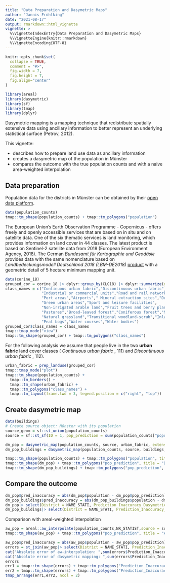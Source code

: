 ```yaml
---
title: "Data Preparation and Dasymetric Maps"
author: "Jannis Fröhlking"
date: "2021-08-17"
output: rmarkdown::html_vignette
vignette: >
  %\VignetteIndexEntry{Data Preparation and Dasymetric Maps}
  %\VignetteEngine{knitr::rmarkdown}
  %\VignetteEncoding{UTF-8}
---
```


```r
knitr::opts_chunk$set(
  collapse = TRUE,
  comment = "#>",
  fig.width = 7,
  fig.height = 7,
  fig.align="center"
)
```

```r
library(areal)
library(dasymetric)
library(sf)
library(tmap)
library(dplyr)
```

Dasymetric mapping is a mapping technique that  redistribute spatially extensive data using ancillary information to better represent an underlying statistical surface (Petrov, 2012). 

This vignette:

* describes how to prepare land use data as ancillary information
* creates a dasymetric map of the population in Münster
* compares the outcome with the true population counts and with a naive area-weighted interpolation

## Data preparation

Population data for the districts in Münster can be obtained by their [open data platform](https://opendata.stadt-muenster.de/dataset/geokoordinaten-der-stadtteil-grenzen-geometriedaten-der-kleinr%C3%A4umigen-gebietsgliederung).

```r
data(population_counts)
tmap::tm_shape(population_counts) + tmap::tm_polygons("population")
```

The European Union's Earth Observation Programme - Copernicus - offers freely and openly accessible services that are based on in situ and on satellite data. One of the six thematic services is land monitoring, which provides information on land cover in 44 classes. The latest product is based on Sentinel-2 satellite data from 2018 (European Environment Agency, 2018). The German _Bundesamt für Kartographie und Geodäsie_ provides data with the same nomenclature based on _Landbedeckungsmodell Deutschland 2018 (LBM-DE2018)_ [product](https://gdz.bkg.bund.de/index.php/default/digitale-geodaten/digitale-landschaftsmodelle/corine-land-cover-5-ha-stand-2018-clc5-2018.html) with a geometric detail of 5 hectare minimum mapping unit.

```r
data(corine_18)
grouped_cor = corine_18 |> dplyr::group_by(CLC18) |> dplyr::summarize(geometry = sf::st_union(geometry))
class_names = c("Continuous urban fabric","Discontinuous urban fabric",
                "Industrial or commercial units","Road and rail networks and associated land",
                "Port areas","Airports"," Mineral extraction sites","Dump sites",
                "Green urban areas","Sport and leisure facilities",
                "Non-irrigated arable land","Fruit trees and berry plantations",
                "Pastures","Broad-leaved forest","Coniferous forest","Mixed forest",
                "Natural grassland","Transitional woodland-scrub","Inland marshes",
                "Peat bogs","Water courses","Water bodies")
grouped_cor$class_names = class_names
tmap::tmap_mode("view")
tmap::tm_shape(grouped_cor) + tmap::tm_polygons("class_names")
```

For the following analysis we assume that people live in the two **urban fabric** land cover classes  ( _Continuous urban fabric_ , 111) and _Discontinuous urban fabric_ , 112).

```r
urban_fabric = prep_landuse(grouped_cor)
tmap::tmap_mode("plot")
tmap::tm_shape(population_counts) + 
  tmap::tm_borders() + 
  tmap::tm_shape(urban_fabric) + 
  tmap::tm_polygons("class_names") + 
  tmap::tm_layout(frame.lwd = 3, legend.position = c("right", "top"))
```

## Create dasymetric map
```r
data(buildings)
# Create source object: Münster with its population
source_geom = sf::st_union(population_counts)
source = sf::st_sf(ID = 1, pop_prediction = sum(population_counts["population"]$population), source_geom)

dm_pop = dasymetric_map(population_counts, source, urban_fabric, extensive = "pop_prediction")
dm_pop_buildings = dasymetric_map(population_counts, source, buildings, extensive = "pop_prediction")

tmap::tm_shape(population_counts) + tmap::tm_polygons("population", title = "Census data (2018)")
tmap::tm_shape(dm_pop) + tmap::tm_polygons("pop_prediction", title = "DM-interpolation (landuse)")
tmap::tm_shape(dm_pop_buildings) + tmap::tm_polygons("pop_prediction", title = "DM-interpolation (buildings)")
```

## Compare the outcome
```r
dm_pop$pred_inaccuracy = abs(dm_pop$population - dm_pop$pop_prediction)
dm_pop_buildings$pred_inaccuracy = abs(dm_pop_buildings$population - dm_pop_buildings$pop_prediction)
dm_pop|> select(District = NAME_STATI, Prediction_Inaccuracy_Dasymetric_Mapping = pred_inaccuracy)
dm_pop_buildings|> select(District = NAME_STATI, Prediction_Inaccuracy_Dasymetric_Mapping = pred_inaccuracy)
```

Comparison with areal-weighted interpolation
```r
aw_pop = areal::aw_interpolate(population_counts,NR_STATIST,source = source, sid = ID,weight = "sum", extensive = "pop_prediction", output = "sf")
tmap::tm_shape(aw_pop) + tmap::tm_polygons("pop_prediction", title = "AW-interpolation")
```

```r
aw_pop$pred_inaccuracy = abs(aw_pop$population - aw_pop$pop_prediction)
errors = st_join(aw_pop|> select(District = NAME_STATI, Prediction_Inaccuracy_AW_Interpolation = pred_inaccuracy),dm_pop|> select(District = NAME_STATI, Prediction_Inaccuracy_Dasymetric_Mapping = pred_inaccuracy), largest = TRUE)
cat("Absolute error of aw-interpolation: ",sum(errors$Prediction_Inaccuracy_AW_Interpolation))
cat("Absolute error of dasymetric mapping: ",sum(errors$Prediction_Inaccuracy_Dasymetric_Mapping))
errors
err1 = tmap::tm_shape(errors) + tmap::tm_polygons("Prediction_Inaccuracy_AW_Interpolation", title = "Absolute Errors (AW)")
err2 = tmap::tm_shape(errors) + tmap::tm_polygons("Prediction_Inaccuracy_Dasymetric_Mapping", title = "Absolute Errors (DM)")
tmap_arrange(err1,err2, ncol = 2)
```
